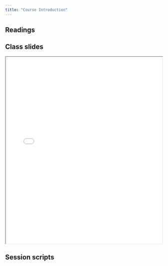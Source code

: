 ```yaml
---
title: "Course Introduction"
---
```


## Readings

## Class slides

```{=html}
<iframe class="slide-deck" src="../files/slides/Lecture 1- Introduction.pdf" width = "100%" height = 600px></iframe>
```
## Session scripts
